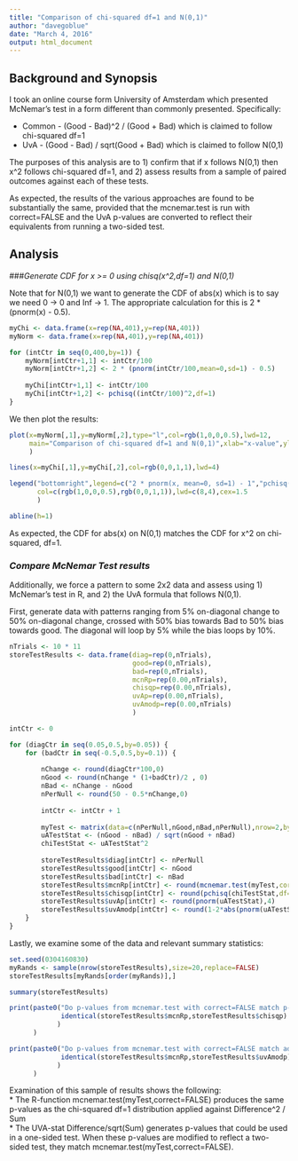 ```yaml
---
title: "Comparison of chi-squared df=1 and N(0,1)"
author: "davegoblue"
date: "March 4, 2016"
output: html_document
---
```


## Background and Synopsis
I took an online course form University of Amsterdam which presented McNemar's test in a form different than commonly presented.  Specifically: 
  
* Common - (Good - Bad)^2 / (Good + Bad) which is claimed to follow chi-squared df=1  
* UvA - (Good - Bad) / sqrt(Good + Bad) which is claimed to follow N(0,1)  

The purposes of this analysis are to 1) confirm that if x follows N(0,1) then x^2 follows chi-squared df=1, and 2) assess results from a sample of paired outcomes against each of these tests.  

As expected, the results of the various approaches are found to be substantially the same, provided that the mcnemar.test is run with correct=FALSE and the UvA p-values are converted to reflect their equivalents from running a two-sided test.  
  
## Analysis  
###_Generate CDF for x >= 0 using chisq(x^2,df=1) and N(0,1)_  
  
Note that for N(0,1) we want to generate the CDF of abs(x) which is to say we need 0 -> 0 and Inf -> 1.  The appropriate calculation for this is 2 * (pnorm(x) - 0.5).  

```r

myChi <- data.frame(x=rep(NA,401),y=rep(NA,401))
myNorm <- data.frame(x=rep(NA,401),y=rep(NA,401))

for (intCtr in seq(0,400,by=1)) {
    myNorm[intCtr+1,1] <- intCtr/100
    myNorm[intCtr+1,2] <- 2 * (pnorm(intCtr/100,mean=0,sd=1) - 0.5)
    
    myChi[intCtr+1,1] <- intCtr/100
    myChi[intCtr+1,2] <- pchisq((intCtr/100)^2,df=1)
}

```

We then plot the results:  
```r

plot(x=myNorm[,1],y=myNorm[,2],type="l",col=rgb(1,0,0,0.5),lwd=12,
     main="Comparison of chi-squared df=1 and N(0,1)",xlab="x-value",ylab="CDF"
     )

lines(x=myChi[,1],y=myChi[,2],col=rgb(0,0,1,1),lwd=4)

legend("bottomright",legend=c("2 * pnorm(x, mean=0, sd=1) - 1","pchisq(x^2, df=1)"),
       col=c(rgb(1,0,0,0.5),rgb(0,0,1,1)),lwd=c(8,4),cex=1.5
       )

abline(h=1)

```
  
As expected, the CDF for abs(x) on N(0,1) matches the CDF for x^2 on chi-squared, df=1.  

### _Compare McNemar Test results_  
Additionally, we force a pattern to some 2x2 data and assess using 1) McNemar's test in R, and 2) the UvA formula that follows N(0,1).  

First, generate data with patterns ranging from 5% on-diagonal change to 50% on-diagonal change, crossed with 50% bias towards Bad to 50% bias towards good.  The diagonal will loop by 5% while the bias loops by 10%.

```r
nTrials <- 10 * 11
storeTestResults <- data.frame(diag=rep(0,nTrials),
                               good=rep(0,nTrials),
                               bad=rep(0,nTrials),
                               mcnRp=rep(0.00,nTrials),
                               chisqp=rep(0.00,nTrials),
                               uvAp=rep(0.00,nTrials),
                               uvAmodp=rep(0.00,nTrials)
                               )

intCtr <- 0

for (diagCtr in seq(0.05,0.5,by=0.05)) {
    for (badCtr in seq(-0.5,0.5,by=0.1)) {
        
        nChange <- round(diagCtr*100,0)
        nGood <- round(nChange * (1+badCtr)/2 , 0)
        nBad <- nChange - nGood
        nPerNull <- round(50 - 0.5*nChange,0)
        
        intCtr <- intCtr + 1
        
        myTest <- matrix(data=c(nPerNull,nGood,nBad,nPerNull),nrow=2,byrow=TRUE)
        uATestStat <- (nGood - nBad) / sqrt(nGood + nBad)
        chiTestStat <- uATestStat^2
        
        storeTestResults$diag[intCtr] <- nPerNull
        storeTestResults$good[intCtr] <- nGood
        storeTestResults$bad[intCtr] <- nBad
        storeTestResults$mcnRp[intCtr] <- round(mcnemar.test(myTest,correct=FALSE)$p.value,4)
        storeTestResults$chisqp[intCtr] <- round(pchisq(chiTestStat,df=1,lower.tail=FALSE),4)
        storeTestResults$uvAp[intCtr] <- round(pnorm(uATestStat),4)
        storeTestResults$uvAmodp[intCtr] <- round(1-2*abs(pnorm(uATestStat)-0.5),4)
    }
}
```

Lastly, we examine some of the data and relevant summary statistics:  
```r
set.seed(0304160830)
myRands <- sample(nrow(storeTestResults),size=20,replace=FALSE)
storeTestResults[myRands[order(myRands)],]

summary(storeTestResults)

print(paste0("Do p-values from mcnemar.test with correct=FALSE match p-values from chisq df=1: ",
             identical(storeTestResults$mcnRp,storeTestResults$chisqp)
            )
      )

print(paste0("Do p-values from mcnemar.test with correct=FALSE match adjusted p-values from N(0,1): ",
             identical(storeTestResults$mcnRp,storeTestResults$uvAmodp)
            )
      )

```

Examination of this sample of results shows the following:  
* The R-function mcnemar.test(myTest,correct=FALSE) produces the same p-values as the chi-squared df=1 distribution applied against Difference^2 / Sum  
* The UVA-stat Difference/sqrt(Sum) generates p-values that could be used in a one-sided test.  When these p-values are modified to reflect a two-sided test, they match mcnemar.test(myTest,correct=FALSE).